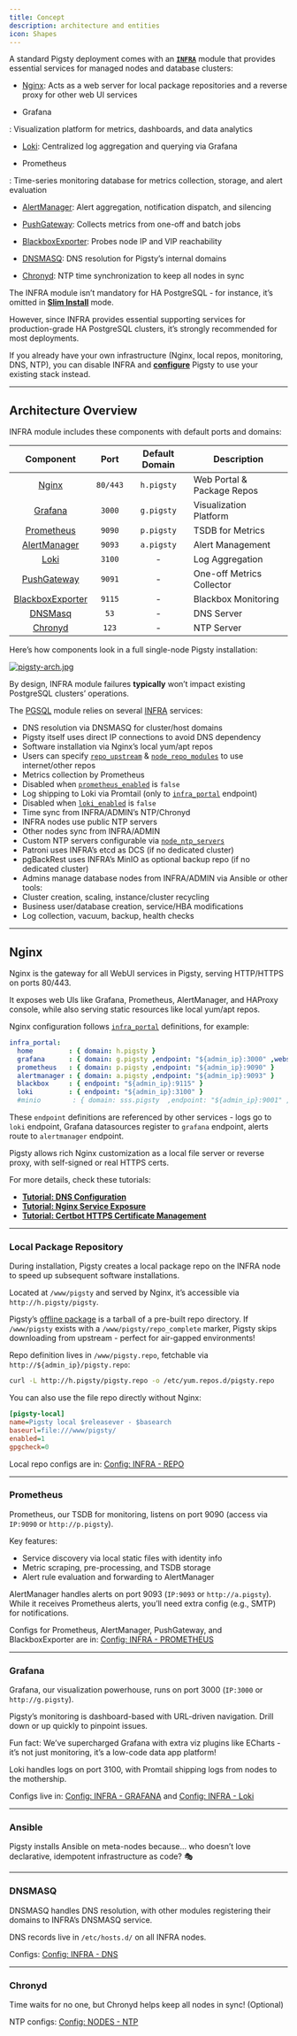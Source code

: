 ```yaml
---
title: Concept
description: architecture and entities
icon: Shapes
---
```


A standard Pigsty deployment comes with an [**`INFRA`**](/docs/infra/) module that provides essential services for managed nodes and database clusters:

- [Nginx](/docs/infra/arch/#nginx): Acts as a web server for local package repositories and a reverse proxy for other web UI services

- Grafana

: Visualization platform for metrics, dashboards, and data analytics

- [Loki](/docs/infra/arch/#loki): Centralized log aggregation and querying via Grafana

- Prometheus

: Time-series monitoring database for metrics collection, storage, and alert evaluation

- [AlertManager](/docs/infra/arch/#alertmanager): Alert aggregation, notification dispatch, and silencing
- [PushGateway](/docs/infra/arch/#pushgateway): Collects metrics from one-off and batch jobs
- [BlackboxExporter](/docs/infra/arch/#blackbox-exporter): Probes node IP and VIP reachability

- [DNSMASQ](/docs/infra/arch/#dnsmasq): DNS resolution for Pigsty’s internal domains

- [Chronyd](/docs/infra/arch/#chronyd): NTP time synchronization to keep all nodes in sync

The INFRA module isn’t mandatory for HA PostgreSQL - for instance, it’s omitted in [**Slim Install**](https://pigsty.io/docs/install/slim/) mode.

However, since INFRA provides essential supporting services for production-grade HA PostgreSQL clusters, it’s strongly recommended for most deployments.

If you already have your own infrastructure (Nginx, local repos, monitoring, DNS, NTP), you can disable INFRA and [**configure**](/docs/infra/config/) Pigsty to use your existing stack instead.

------

## Architecture Overview

INFRA module includes these components with default ports and domains:

|                          Component                           |   Port   | Default Domain | Description                |
| :----------------------------------------------------------: | :------: | :------------: | -------------------------- |
|      [Nginx](/docs/infra/arch/#nginx)       | `80/443` |   `h.pigsty`   | Web Portal & Package Repos |
|    [Grafana](/docs/infra/arch/#grafana)     |  `3000`  |   `g.pigsty`   | Visualization Platform     |
| [Prometheus](/docs/infra/arch/#prometheus)  |  `9090`  |   `p.pigsty`   | TSDB for Metrics           |
| [AlertManager](/docs/infra/arch/#alertmanager) |  `9093`  |   `a.pigsty`   | Alert Management           |
|      [Loki](/docs/infra/arch/#grafana)      |  `3100`  |       -        | Log Aggregation            |
| [PushGateway](/docs/infra/arch/#pushgateway) |  `9091`  |       -        | One-off Metrics Collector  |
| [BlackboxExporter](/docs/infra/arch/#blackbox-exporter) |  `9115`  |       -        | Blackbox Monitoring        |
|    [DNSMasq](/docs/infra/arch/#dnsmasq)     |   `53`   |       -        | DNS Server                 |
|    [Chronyd](/docs/infra/arch/#chronyd)     |  `123`   |       -        | NTP Server                 |

Here’s how components look in a full single-node Pigsty installation:

[![pigsty-arch.jpg](https://pigsty.io/img/pigsty/arch.jpg)](/docs/infra/)

By design, INFRA module failures **typically** won’t impact existing PostgreSQL clusters’ operations.

The [PGSQL](/docs/pgsql/) module relies on several [INFRA](/docs/node/#infra节点) services:

- DNS resolution via DNSMASQ for cluster/host domains
- Pigsty itself uses direct IP connections to avoid DNS dependency
- Software installation via Nginx’s local yum/apt repos
- Users can specify [`repo_upstream`](/docs/infra/param/#repo_upstream) & [`node_repo_modules`](/docs/node/param/#node_repo_modules) to use internet/other repos
- Metrics collection by Prometheus
- Disabled when [`prometheus_enabled`](/docs/infra/param/#prometheus_enabled) is `false`
- Log shipping to Loki via Promtail (only to [`infra_portal`](/docs/infra/param/#infra_portal) endpoint)
- Disabled when [`loki_enabled`](/docs/infra/param/#loki_enabled) is `false`
- Time sync from INFRA/ADMIN’s NTP/Chronyd
- INFRA nodes use public NTP servers
- Other nodes sync from INFRA/ADMIN
- Custom NTP servers configurable via [`node_ntp_servers`](/docs/node/param/#node_ntp_servers)
- Patroni uses INFRA’s etcd as DCS (if no dedicated cluster)
- pgBackRest uses INFRA’s MinIO as optional backup repo (if no dedicated cluster)
- Admins manage database nodes from INFRA/ADMIN via Ansible or other tools:
- Cluster creation, scaling, instance/cluster recycling
- Business user/database creation, service/HBA modifications
- Log collection, vacuum, backup, health checks

------

## Nginx

Nginx is the gateway for all WebUI services in Pigsty, serving HTTP/HTTPS on ports 80/443.

It exposes web UIs like Grafana, Prometheus, AlertManager, and HAProxy console, while also serving static resources like local yum/apt repos.

Nginx configuration follows [`infra_portal`](/docs/infra/param/#infra_portal) definitions, for example:

```yaml
infra_portal:
  home         : { domain: h.pigsty }
  grafana      : { domain: g.pigsty ,endpoint: "${admin_ip}:3000" ,websocket: true }
  prometheus   : { domain: p.pigsty ,endpoint: "${admin_ip}:9090" }
  alertmanager : { domain: a.pigsty ,endpoint: "${admin_ip}:9093" }
  blackbox     : { endpoint: "${admin_ip}:9115" }
  loki         : { endpoint: "${admin_ip}:3100" }
  #minio        : { domain: sss.pigsty  ,endpoint: "${admin_ip}:9001" ,scheme: https ,websocket: true }
```

These `endpoint` definitions are referenced by other services - logs go to `loki` endpoint, Grafana datasources register to `grafana` endpoint, alerts route to `alertmanager` endpoint.

Pigsty allows rich Nginx customization as a local file server or reverse proxy, with self-signed or real HTTPS certs.



For more details, check these tutorials:

- [**Tutorial: DNS Configuration**](https://pigsty.io/docs/tasks/dns/)
- [**Tutorial: Nginx Service Exposure**](https://pigsty.io/docs/tasks/nginx/)
- [**Tutorial: Certbot HTTPS Certificate Management**](https://pigsty.io/docs/tasks/certbot/)

------

### Local Package Repository

During installation, Pigsty creates a local package repo on the INFRA node to speed up subsequent software installations.

Located at `/www/pigsty` and served by Nginx, it’s accessible via `http://h.pigsty/pigsty`.

Pigsty’s [offline package](https://pigsty.io/docs/install/offline/) is a tarball of a pre-built repo directory. If `/www/pigsty` exists with a `/www/pigsty/repo_complete` marker, Pigsty skips downloading from upstream - perfect for air-gapped environments!

Repo definition lives in `/www/pigsty.repo`, fetchable via `http://${admin_ip}/pigsty.repo`:

```bash
curl -L http://h.pigsty/pigsty.repo -o /etc/yum.repos.d/pigsty.repo
```

You can also use the file repo directly without Nginx:

```ini
[pigsty-local]
name=Pigsty local $releasever - $basearch
baseurl=file:///www/pigsty/
enabled=1
gpgcheck=0
```

Local repo configs are in: [Config: INFRA - REPO](/docs/infra/param/#repo)

------

### Prometheus

Prometheus, our TSDB for monitoring, listens on port 9090 (access via `IP:9090` or `http://p.pigsty`).

Key features:

- Service discovery via local static files with identity info
- Metric scraping, pre-processing, and TSDB storage
- Alert rule evaluation and forwarding to AlertManager

AlertManager handles alerts on port 9093 (`IP:9093` or `http://a.pigsty`). While it receives Prometheus alerts, you’ll need extra config (e.g., SMTP) for notifications.

Configs for Prometheus, AlertManager, PushGateway, and BlackboxExporter are in: [Config: INFRA - PROMETHEUS](/docs/infra/#prometheus)

------

### Grafana

Grafana, our visualization powerhouse, runs on port 3000 (`IP:3000` or `http://g.pigsty`).

Pigsty’s monitoring is dashboard-based with URL-driven navigation. Drill down or up quickly to pinpoint issues.

Fun fact: We’ve supercharged Grafana with extra viz plugins like ECharts - it’s not just monitoring, it’s a low-code data app platform!

Loki handles logs on port 3100, with Promtail shipping logs from nodes to the mothership.

Configs live in: [Config: INFRA - GRAFANA](/docs/infra/param/#grafana) and [Config: INFRA - Loki](/docs/infra/param/#loki)

------

### Ansible

Pigsty installs Ansible on meta-nodes because… who doesn’t love declarative, idempotent infrastructure as code? 🎭

------

### DNSMASQ

DNSMASQ handles DNS resolution, with other modules registering their domains to INFRA’s DNSMASQ service.

DNS records live in `/etc/hosts.d/` on all INFRA nodes.

Configs: [Config: INFRA - DNS](/docs/infra/param/#dns)

------

### Chronyd

Time waits for no one, but Chronyd helps keep all nodes in sync! (Optional)

NTP configs: [Config: NODES - NTP](/docs/node/param/#node_time)